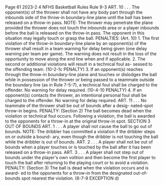 Page 61 2023-2 4 NFHS Basketball Rules Rule 9-3 ART. 10 . . . The opponent(s) of the thrower shall not have any body part through the inbounds side of the throw-in boundary-line plane until the ball has been released on a throw-in pass. NOTE: The thrower may penetrate the plane provided the thrower does not touch the inbounds area or a player inbounds before the ball is released on the throw-in pass. The opponent in this situation may legally touch or grasp the ball. PENALTIES: (Art. 10) 1. The first violation of the throw-in boundary-line plane by an opponent(s) of the thrower shall result in a team warning for delay being given (one delay warning per team per game). The warning does not result in the loss of the opportunity to move along the end line when and if applicable. 2. The second or additional violations will result in a technical foul as- sessed to the offending team. (10-2-1c PENALTY) 3. If an opponent(s) reaches through the throw-in boundary-line plane and touches or dislodges the ball while in possession of the thrower or being passed to a teammate outside the boundary line (as in Rule 7-5-7), a technical foul shall be charged to the offender. No warning for delay required. (10-4-10 PENALTY) 4. If an opponent(s) contacts the thrower, an intentional personal foul shall be charged to the offender. No warning for delay required. ART. 11 . . . No teammate of the thrower shall be out of bounds after a desig- nated-spot throw-in begins. PENALTY: (Section 2) The ball becomes dead when the violation or technical foul occurs. Following a violation, the ball is awarded to the opponents for a throw-in at the original throw-in spot. SECTION 3 OUT OF BOUNDS ART. 1 . . . A player shall not cause the ball to go out of bounds. NOTE: The dribbler has committed a violation if the dribbler steps on or outside a bound- ary, even though the dribbler is not touching the ball while the dribbler is out of bounds. ART. 2 . . . A player shall not be out of bounds when a player touches or is touched by the ball after it has been released on a throw-in pass. ART. 3 . . . A player shall not step out of bounds under the player's own volition and then become the first player to touch the ball after returning to the playing court or to avoid a violation. PENALTY: (Section 3) The ball is dead when the violation occurs and is award- ed to the opponents for a throw-in from the designated out-of-bounds spot nearest the violation. (6-7-9 EXCEPTION d)